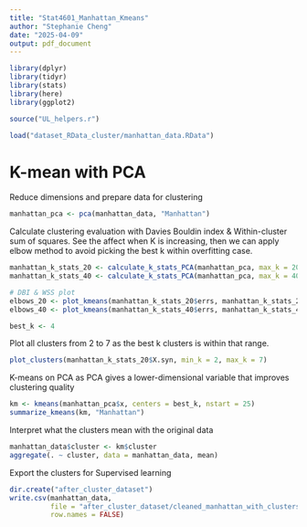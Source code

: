 ---
title: "Stat4601_Manhattan_Kmeans"
author: "Stephanie Cheng"
date: "2025-04-09"
output: pdf_document
---

```{r setup, include=FALSE}
library(dplyr)
library(tidyr)
library(stats)
library(here)
library(ggplot2)

source("UL_helpers.r")

load("dataset_RData_cluster/manhattan_data.RData")
```

# K-mean with PCA
Reduce dimensions and prepare data for clustering
```{r PCA}
manhattan_pca <- pca(manhattan_data, "Manhattan")
```

Calculate clustering evaluation with Davies Bouldin index & Within-cluster sum of squares.
See the affect when K is increasing, then we can apply elbow method to avoid 
picking the best k within overfitting case. 
```{r Clustering Metrics}
manhattan_k_stats_20 <- calculate_k_stats_PCA(manhattan_pca, max_k = 20)
manhattan_k_stats_40 <- calculate_k_stats_PCA(manhattan_pca, max_k = 40)

# DBI & WSS plot
elbows_20 <- plot_kmeans(manhattan_k_stats_20$errs, manhattan_k_stats_20$DBI)
elbows_40 <- plot_kmeans(manhattan_k_stats_40$errs, manhattan_k_stats_40$DBI)
```

```{r Best K cluster}
best_k <- 4
```

Plot all clusters from 2 to 7 as the best k clusters is within that range. 
```{r K Clustering Plot}
plot_clusters(manhattan_k_stats_20$X.syn, min_k = 2, max_k = 7)
```

K-means on PCA as PCA gives a lower-dimensional variable that improves
clustering quality
```{r perform k with Optimal K}
km <- kmeans(manhattan_pca$x, centers = best_k, nstart = 25)
summarize_kmeans(km, "Manhattan")
```

Interpret what the clusters mean with the original data
```{r Summarize Cluster}
manhattan_data$cluster <- km$cluster
aggregate(. ~ cluster, data = manhattan_data, mean)
```

Export the clusters for Supervised learning 
```{r export}
dir.create("after_cluster_dataset")
write.csv(manhattan_data, 
          file = "after_cluster_dataset/cleaned_manhattan_with_clusters.csv", 
          row.names = FALSE)
```



